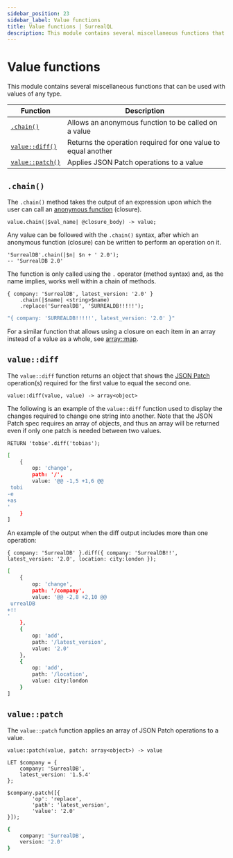 ```yaml
---
sidebar_position: 23
sidebar_label: Value functions
title: Value functions | SurrealQL
description: This module contains several miscellaneous functions that can be used with values of any type.
---
```



# Value functions

This module contains several miscellaneous functions that can be used with values of any type.

<table>
  <thead>
    <tr>
      <th scope="col">Function</th>
      <th scope="col">Description</th>
    </tr>
  </thead>
  <tbody>
    <tr>
      <td scope="row" data-label="Function"><a href="#chain"><code>.chain()</code></a></td>
      <td scope="row" data-label="Description">Allows an anonymous function to be called on a value</td>
    </tr>
    <tr>
      <td scope="row" data-label="Function"><a href="#valuediff"><code>value::diff()</code></a></td>
      <td scope="row" data-label="Description">Returns the operation required for one value to equal another</td>
    </tr>
    <tr>
      <td scope="row" data-label="Function"><a href="#valuepatch"><code>value::patch()</code></a></td>
      <td scope="row" data-label="Description">Applies JSON Patch operations to a value</td>
    </tr>
  </tbody>
</table>

## `.chain()`

<Since v="v2.0.0" />

The `.chain()` method takes the output of an expression upon which the user can call an [anonymous function](/docs/surrealql/datamodel/closures) (closure).

```surql title="API DEFINITION"
value.chain(|$val_name| @closure_body) -> value;
```

Any value can be followed with the `.chain()` syntax, after which an anonymous function (closure) can be written to perform an operation on it.

```surql
'SurrealDB'.chain(|$n| $n + ' 2.0');
-- 'SurrealDB 2.0'
```

The function is only called using the `.` operator (method syntax) and, as the name implies, works well within a chain of methods.

```surql
{ company: 'SurrealDB', latest_version: '2.0' }
    .chain(|$name| <string>$name)
    .replace('SurrealDB', 'SURREALDB!!!!!');
```

```bash title="Response"
"{ company: 'SURREALDB!!!!!', latest_version: '2.0' }"
```

For a similar function that allows using a closure on each item in an array instead of a value as a whole, see [array::map](/docs/surrealql/functions/database/array#arraymap).

## `value::diff`

<Since v="v2.0.0" />

The `value::diff` function returns an object that shows the [JSON Patch](https://jsonpatch.com/) operation(s) required for the first value to equal the second one.

```surql title="API DEFINITION"
value::diff(value, value) -> array<object>
```

The following is an example of the `value::diff` function used to display the changes required to change one string into another. Note that the JSON Patch spec requires an array of objects, and thus an array will be returned even if only one patch is needed between two values.

```surql
RETURN 'tobie'.diff('tobias');
```

```bash title="Output"
[
	{
		op: 'change',
		path: '/',
		value: '@@ -1,5 +1,6 @@
 tobi
-e
+as
'
	}
]
```

An example of the output when the diff output includes more than one operation:

```surql
{ company: 'SurrealDB' }.diff({ company: 'SurrealDB!!', latest_version: '2.0', location: city:london });
```

```bash title="Response"
[
	{
		op: 'change',
		path: '/company',
		value: '@@ -2,8 +2,10 @@
 urrealDB
+!!
'
	},
	{
		op: 'add',
		path: '/latest_version',
		value: '2.0'
	},
	{
		op: 'add',
		path: '/location',
		value: city:london
	}
]
```

## `value::patch`

<Since v="v2.0.0" />

The `value::patch` function applies an array of JSON Patch operations to a value.

```surql title="API DEFINITION"
value::patch(value, patch: array<object>) -> value
```

```surql
LET $company = {
    company: 'SurrealDB',
    latest_version: '1.5.4'
};

$company.patch([{
		'op': 'replace',
		'path': 'latest_version',
		'value': '2.0'
}]);
```

```bash title="Response"
{
	company: 'SurrealDB',
	version: '2.0'
}
```

